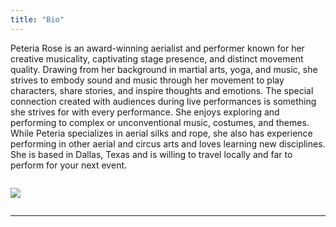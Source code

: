 ```yaml
---
title: "Bio"
---
```


Peteria Rose is an award-winning aerialist and performer known for her creative musicality, captivating stage presence, and distinct movement quality. Drawing from her background in martial arts, yoga, and music, she strives to embody sound and music through her movement to play characters, share stories, and inspire thoughts and emotions. The special connection created with audiences during live performances is something she strives for with every performance. She enjoys exploring and performing to complex or unconventional music, costumes, and themes. While Peteria specializes in aerial silks and rope, she also has experience performing in other aerial and circus arts and loves learning new disciplines. She is based in Dallas, Texas and is willing to travel locally and far to perform for your next event.

::: {style="display: grid;grid-template-columns: repeat(auto-fill, minmax(400px, 2fr));grid-gap: 2em;"}
![](BlockPic17.png){group="my-gallery"}
:::

------------------------------------------------------------------------
